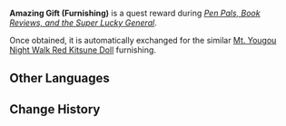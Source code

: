 {{Item Infobox
|title       = Amazing Gift
|id          = 115039
|image       = Item Toy Fox.png
|group       = Chests
|rarity      = 4
|description = A promotional item from a certain light novel. It appears to be an exquisitely-made furnishing.
|source1     = [[Pen Pals, Book Reviews, and the Super Lucky General]]
}}
'''Amazing Gift (Furnishing)''' is a quest reward during ''[[Pen Pals, Book Reviews, and the Super Lucky General]]''.

Once obtained, it is automatically exchanged for the similar [[Mt. Yougou Night Walk Red Kitsune Doll]] furnishing.

==Other Languages==
{{Other Languages
|en      = Amazing Gift (Furnishing)
|zhs     = 奇妙的摆设赠品
|zhs_rm  = Qímiào de Bǎishè Zèngpǐn
|zht     = 奇妙的擺設贈品
|zht_rm  = Qímiào de Bǎishè Zèngpǐn
|zh_tl   = Wondrous Furnishing Gift
|ja      = 不思議な調度品の贈り物。
|ja_rm   = Fushigi na Choudohin no Okurimono.
|ja_tl   = Mysterious Furnishing Gift.
|ko      = 기묘한 장식 선물
|ko_rm   = Gimyohan Jangsik Seonmul
|ko_tl   = Odd Furnishing Gift
|es      = Decoración de regalo fantástica
|es_tl   = Fantastic Gift Decoration
|fr      = Décoration fantastique reçue en cadeau
|fr_tl   = Fantastic Decoration Received as Gift
|ru      = Невероятный подарок (декор)
|ru_tl   = 
|th      = ของขวัญสุดอลังการ
|th_rm   = Khongkwan Sut Alangkan
|th_tl   = A Most Beautiful Gift
|vi      = Quà Trưng Bày Kỳ Diệu
|vi_tl   = 
|de      = Wundersame Dekoration
|de_tl   = Wondrous Decoration
|id      = Hadiah Perabotan yang Fantastis
|id_tl   = A Fantastic Furniture Gift
|pt      = Decoração de Presente Fantástica
|pt_tl   = 
}}

==Change History==
{{Change History|2.6}}